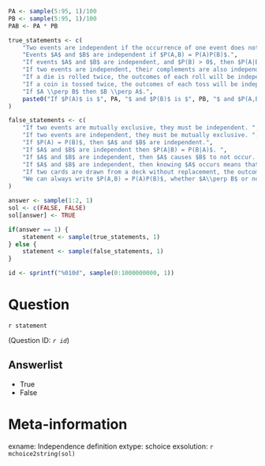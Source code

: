 ```r
PA <- sample(5:95, 1)/100
PB <- sample(5:95, 1)/100
PAB <- PA * PB

true_statements <- c(
    "Two events are independent if the occurrence of one event does not influence the probability of the other.",
    "Events $A$ and $B$ are independent if $P(A,B) = P(A)P(B)$.",
    "If events $A$ and $B$ are independent, and $P(B) > 0$, then $P(A|B) = P(A)$.",
    "If two events are independent, their complements are also independent.",
    "If a die is rolled twice, the outcomes of each roll will be independent. ",
    "If a coin is tossed twice, the outcomes of each toss will be independent. ",
    "If $A \\perp B$ then $B \\perp A$.",
    paste0("If $P(A)$ is $", PA, "$ and $P(B)$ is $", PB, "$ and $P(A,B)$ is $", PAB, "$, then $A \\perp B$.")
)

false_statements <- c(
    "If two events are mutually exclusive, they must be independent. ",
    "If two events are independent, they must be mutually exclusive. ",
    "If $P(A) = P(B)$, then $A$ and $B$ are independent.",
    "If $A$ and $B$ are independent then $P(A|B) = P(B|A)$. ",
    "If $A$ and $B$ are independent, then $A$ causes $B$ to not occur. ",
    "If $A$ and $B$ are independent, then knowing $A$ occurs means that $B$ did not occur.",
    "If two cards are drawn from a deck without replacement, the outcomes of each draw will be independent.",
    "We can always write $P(A,B) = P(A)P(B)$, whether $A\\perp B$ or not. "
)

answer <- sample(1:2, 1)
sol <- c(FALSE, FALSE)
sol[answer] <- TRUE

if(answer == 1) {
    statement <- sample(true_statements, 1)
} else {
    statement <- sample(false_statements, 1)
}

id <- sprintf("%010d", sample(0:1000000000, 1))

```

Question
========
`r statement`

(Question ID: *`r id`*)

Answerlist
----------
* True
* False

Meta-information
================
exname: Independence definition
extype: schoice
exsolution: `r mchoice2string(sol)`